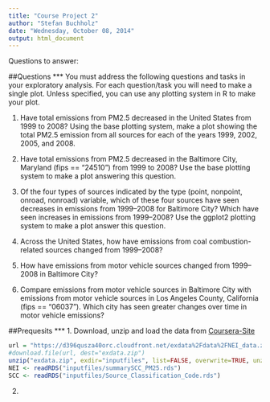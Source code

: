 ```yaml
---
title: "Course Project 2"
author: "Stefan Buchholz"
date: "Wednesday, October 08, 2014"
output: html_document
---
```


Questions to answer:

##Questions
***
You must address the following questions and tasks in your exploratory analysis. For each question/task you will need to make a single plot. Unless specified, you can use any plotting system in R to make your plot.

1. Have total emissions from PM2.5 decreased in the United States from 1999 to 2008? Using the base plotting system, make a plot showing the total PM2.5 emission from all sources for each of the years 1999, 2002, 2005, and 2008.

2. Have total emissions from PM2.5 decreased in the Baltimore City, Maryland (fips == "24510") from 1999 to 2008? Use the base plotting system to make a plot answering this question.

3. Of the four types of sources indicated by the type (point, nonpoint, onroad, nonroad) variable, which of these four sources have seen decreases in emissions from 1999–2008 for Baltimore City? Which have seen increases in emissions from 1999–2008? Use the ggplot2 plotting system to make a plot answer this question.

4. Across the United States, how have emissions from coal combustion-related sources changed from 1999–2008?

5. How have emissions from motor vehicle sources changed from 1999–2008 in Baltimore City?

6. Compare emissions from motor vehicle sources in Baltimore City with emissions from motor vehicle sources in Los Angeles County, California (fips == "06037"). Which city has seen greater changes over time in motor vehicle emissions?

##Prequesits
***
1. Download, unzip and load the data from [Coursera-Site](https://d396qusza40orc.cloudfront.net/exdata%2Fdata%2FNEI_data.zip "Data")

```r
url = "https://d396qusza40orc.cloudfront.net/exdata%2Fdata%2FNEI_data.zip"
#download.file(url, dest="exdata.zip")
unzip("exdata.zip", exdir="inputfiles", list=FALSE, overwrite=TRUE, unzip="internal")
NEI <- readRDS("inputfiles/summarySCC_PM25.rds")
SCC <- readRDS("inputfiles/Source_Classification_Code.rds")
```

2. 

```r

```

